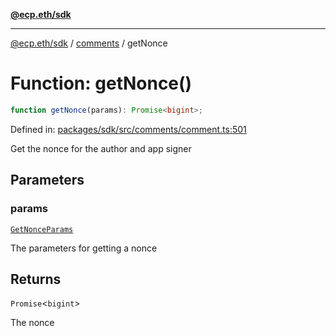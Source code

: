 [**@ecp.eth/sdk**](../../index.mdx)

***

[@ecp.eth/sdk](/sdk-reference/index.mdx) / [comments](/sdk-reference/comments/index.mdx) / getNonce

# Function: getNonce()

```ts
function getNonce(params): Promise<bigint>;
```

Defined in: [packages/sdk/src/comments/comment.ts:501](https://github.com/ecp-eth/comments-monorepo/blob/main/packages/sdk/src/comments/comment.ts#L501)

Get the nonce for the author and app signer

## Parameters

### params

[`GetNonceParams`](/sdk-reference/comments/type-aliases/GetNonceParams.mdx)

The parameters for getting a nonce

## Returns

`Promise`\<`bigint`\>

The nonce

